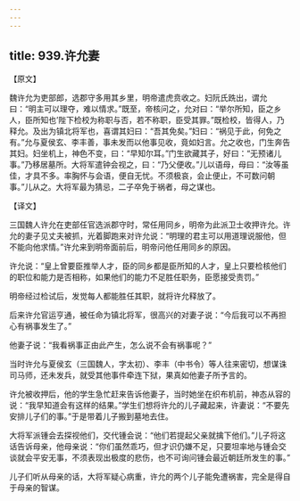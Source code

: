```yaml
---
---
---
```

title: 939.许允妻
---



【原文】

魏许允为吏部郎，选郡守多用其乡里，明帝遣虎贲收之。妇阮氏跣出，谓允曰：“明主可以理夺，难以情求。”既至，帝核问之，允对曰：“举尔所知，臣之乡人，臣所知也’陛下检校为称职与否，若不称职，臣受其罪。”既检校，皆得人，乃释允。及出为镇北将军也，喜谓其妇曰：“吾其免矣。”妇曰：“祸见于此，何免之有。”允与夏侯玄、李丰善，事未发而以他事见收，竟如妇言。允之收也，门生奔告其妇。妇坐机上，神色不变，曰：“早知尔耳。”门生欲藏其子，好曰：“无预诸儿事。”乃移居墓所。大将军遣钟会视之，曰：“乃父便收。”儿以语母，母曰：“汝等虽佳，才具不多。率胸怀与会语，便自无忧。不须极哀，会止便止，不可数问朝事。”儿从之。大将军最为猜忌，二子卒免于祸者，母之谋也。

【译文】

三国魏人许允在吏部任官选派郡守时，常任用同乡，明帝为此派卫士收押许允。许允的妻子见丈夫被抓，光着脚跑来对许允说：“明理的君主可以用道理说服他，但不能向他求情。”许允来到明帝面前后，明帝问他任用同乡的原因。

许允说：“皇上曾要臣推举人才，臣的同乡都是臣所知的人才，皇上只要检核他们的职位和能力是否相称，如果他们的能力不足胜任职务，臣愿接受责罚。”

明帝经过检试后，发觉每人都能胜任其职，就将许允释放了。

后来许允官运亨通，被任命为镇北将军，很高兴的对妻子说：“今后我可以不再担心有祸事发生了。”

他妻子说：“我看祸事正由此产生，怎么说不会有祸事呢？”

当时许允与夏侯玄（三国魏人，字太初）、李丰（中书令）等人往来密切，想谋诛司马师，还未发兵，就受其他事件牵连下狱，果真如他妻子所予言的。

许允被收押后，他的学生急忙赶来告诉他妻子，当时她坐在织布机前，神态从容的说：“我早知道会有这样的结果。”学生们想将许允的儿子藏起来，许妻说：“不要先安排儿子们的事。”于是带着儿子搬到墓地去住。

大将军派锺会去探视他们，交代锺会说：“他们若提起父亲就擒下他们。”儿子将这话告诉母亲，他母亲说：“你们虽然乖巧，但才识仍嫌不足，只要坦率地与锺会交谈就会平安无事，不须表现出极度的悲伤，也不可询问锺会最近朝廷所发生的事。”

儿子们听从母亲的话，大将军疑心病重，许允的两个儿子能免遭祸害，完全是得自于母亲的智谋。
